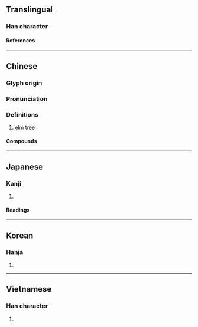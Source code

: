 {{also|楡}}
{{character info/new}}
==Translingual==

===Han character===
{{Han char|rn=75|rad=木|as=09|sn=13|four=48921|canj=DOMN|ids=⿰木俞}}

====References====
{{Han ref|kx=0542.191|dj=0927.190|hdz=21253.010|uh=6986}}

----

==Chinese==
{{zh-forms}}

===Glyph origin===
{{Han etym}}

===Pronunciation===
{{zh-pron
|m=yú
|c=jyu4
|mn=qz,xm:û/zz:î/qz,xm:lû/zz:jî/kh:jiû/tp:liû/twvk:jû
|mn_note=û/î - literary; lû/jî/jiû/liû/jû - vernacular
|mc=y
|oc=y
|ma=
|cat=n
}}

===Definitions===
{{zh-hanzi}}

# [[elm]] tree

====Compounds====
{{zh-der|榆木|枌榆|榆瞑豆重|白榆|桑榆末景|榆莢|桑榆|桑榆晚景|榆火|榆枋|榔榆|榆錢|望杏瞻榆|榆莢雨|暮景桑榆|榆白皮|榆樹|桑榆暮景|榆關|榆葉梅|榆塞|桑榆暮影|豆重榆瞑}}

----

==Japanese==

===Kanji===
{{ja-kanji|grade=|rs=木09}}

# {{defn|lang=ja|sort=木09}}

====Readings====
{{ja-readings
|on=ゆ
|kun=にれ
}}

----

==Korean==

===Hanja===
{{ko-hanja|hangeul=[[유]]|eumhun=|rv=yu|mr=yu|y=yu}}

# {{defn|lang=ko|sort=木09}}

----

==Vietnamese==

===Han character===
{{vi-readings|rs=木09|reading=du}}

# {{defn|lang=vi|sort=木09}}